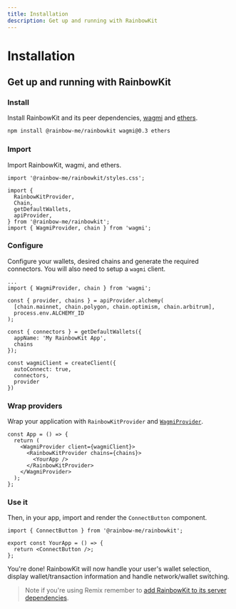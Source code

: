 ```yaml
---
title: Installation
description: Get up and running with RainbowKit
---
```


# Installation

## Get up and running with RainbowKit

### Install

Install RainbowKit and its peer dependencies, [wagmi](https://wagmi-xyz.vercel.app/) and [ethers](https://docs.ethers.io).

```bash
npm install @rainbow-me/rainbowkit wagmi@0.3 ethers
```

### Import

Import RainbowKit, wagmi, and ethers.

```tsx
import '@rainbow-me/rainbowkit/styles.css';

import {
  RainbowKitProvider,
  Chain,
  getDefaultWallets,
  apiProvider,
} from '@rainbow-me/rainbowkit';
import { WagmiProvider, chain } from 'wagmi';
```

### Configure

Configure your wallets, desired chains and generate the required connectors. You will also need to setup a `wagmi` client.

```tsx line=3-99
...
import { WagmiProvider, chain } from 'wagmi';

const { provider, chains } = apiProvider.alchemy(
  [chain.mainnet, chain.polygon, chain.optimism, chain.arbitrum],
  process.env.ALCHEMY_ID
);

const { connectors } = getDefaultWallets({
  appName: 'My RainbowKit App',
  chains
});

const wagmiClient = createClient({
  autoConnect: true,
  connectors,
  provider
})
```

### Wrap providers

Wrap your application with `RainbowKitProvider` and [`WagmiProvider`](https://wagmi-xyz.vercel.app/docs/provider).

```tsx
const App = () => {
  return (
    <WagmiProvider client={wagmiClient}>
      <RainbowKitProvider chains={chains}>
        <YourApp />
      </RainbowKitProvider>
    </WagmiProvider>
  );
};
```

### Use it

Then, in your app, import and render the `ConnectButton` component.

```tsx
import { ConnectButton } from '@rainbow-me/rainbowkit';

export const YourApp = () => {
  return <ConnectButton />;
};
```

You're done! RainbowKit will now handle your user's wallet selection, display wallet/transaction information and handle network/wallet switching.

> Note if you're using Remix remember to [add RainbowKit to its server dependencies](https://remix.run/docs/en/v1/pages/gotchas#importing-esm-packages).
